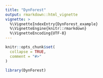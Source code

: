 ```yaml
---
title: "DynForest"
output: rmarkdown::html_vignette
vignette: >
  %\VignetteIndexEntry{DynForest_example}
  %\VignetteEngine{knitr::rmarkdown}
  %\VignetteEncoding{UTF-8}
---
```


```r
knitr::opts_chunk$set(
  collapse = TRUE,
  comment = "#>"
)
```

```r
library(DynForest)
```
